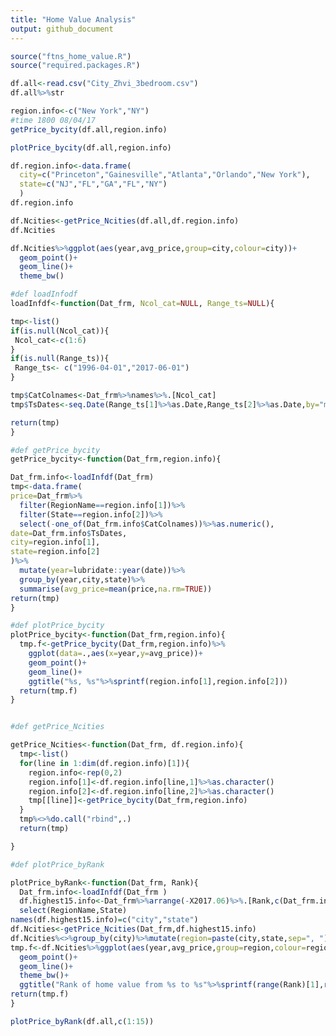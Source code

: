 ```yaml
---
title: "Home Value Analysis"
output: github_document
---
```


```r
source("ftns_home_value.R")
source("required.packages.R")
```


```r
df.all<-read.csv("City_Zhvi_3bedroom.csv")
df.all%>%str
```

```r
region.info<-c("New York","NY")
#time 1800 08/04/17
getPrice_bycity(df.all,region.info)

```


```r
plotPrice_bycity(df.all,region.info)

```



```r

df.region.info<-data.frame(
  city=c("Princeton","Gainesville","Atlanta","Orlando","New York"),
  state=c("NJ","FL","GA","FL","NY")
  )
df.region.info
```


```r

df.Ncities<-getPrice_Ncities(df.all,df.region.info)
df.Ncities
```

```r

df.Ncities%>%ggplot(aes(year,avg_price,group=city,colour=city))+
  geom_point()+
  geom_line()+
  theme_bw()

```



```r

#def loadInfodf
loadInfdf<-function(Dat_frm, Ncol_cat=NULL, Range_ts=NULL){

tmp<-list()
if(is.null(Ncol_cat)){
 Ncol_cat<-c(1:6)
}
if(is.null(Range_ts)){
 Range_ts<- c("1996-04-01","2017-06-01")
}

tmp$CatColnames<-Dat_frm%>%names%>%.[Ncol_cat]
tmp$TsDates<-seq.Date(Range_ts[1]%>%as.Date,Range_ts[2]%>%as.Date,by="month")

return(tmp)
}

#def getPrice_bycity
getPrice_bycity<-function(Dat_frm,region.info){

Dat_frm.info<-loadInfdf(Dat_frm)
tmp<-data.frame(
price=Dat_frm%>%
  filter(RegionName==region.info[1])%>%
  filter(State==region.info[2])%>%
  select(-one_of(Dat_frm.info$CatColnames))%>%as.numeric(),
date=Dat_frm.info$TsDates,
city=region.info[1],
state=region.info[2]
)%>%
  mutate(year=lubridate::year(date))%>%
  group_by(year,city,state)%>%
  summarise(avg_price=mean(price,na.rm=TRUE))
return(tmp)
}

#def plotPrice_bycity
plotPrice_bycity<-function(Dat_frm,region.info){
  tmp.f<-getPrice_bycity(Dat_frm,region.info)%>%
    ggplot(data=.,aes(x=year,y=avg_price))+
    geom_point()+
    geom_line()+
    ggtitle("%s, %s"%>%sprintf(region.info[1],region.info[2]))
  return(tmp.f)
}


#def getPrice_Ncities

getPrice_Ncities<-function(Dat_frm, df.region.info){
  tmp<-list()
  for(line in 1:dim(df.region.info)[1]){
    region.info<-rep(0,2)
    region.info[1]<-df.region.info[line,1]%>%as.character()
    region.info[2]<-df.region.info[line,2]%>%as.character()
    tmp[[line]]<-getPrice_bycity(Dat_frm,region.info)
  }
  tmp%<>%do.call("rbind",.)
  return(tmp)  

}

#def plotPrice_byRank 

plotPrice_byRank<-function(Dat_frm, Rank){
  Dat_frm.info<-loadInfdf(Dat_frm )
  df.highest15.info<-Dat_frm%>%arrange(-X2017.06)%>%.[Rank,c(Dat_frm.info$CatColnames)]%>%
  select(RegionName,State)
names(df.highest15.info)=c("city","state")
df.Ncities<-getPrice_Ncities(Dat_frm,df.highest15.info)
df.Ncities%<>%group_by(city)%>%mutate(region=paste(city,state,sep=", "))
tmp.f<-df.Ncities%>%ggplot(aes(year,avg_price,group=region,colour=region))+
  geom_point()+
  geom_line()+
  theme_bw()+
  ggtitle("Rank of home value from %s to %s"%>%sprintf(range(Rank)[1],range(Rank)[2]))
return(tmp.f)
}
```

```r
plotPrice_byRank(df.all,c(1:15))

```
